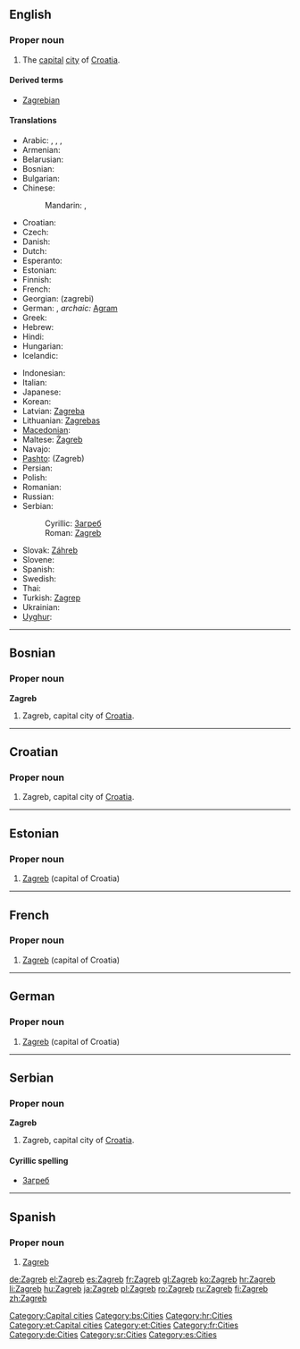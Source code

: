 {{wikipedia}}
==English==

===Proper noun===
{{infl|en|proper noun}}

# The [[capital]] [[city]] of [[Croatia]].

====Derived terms====
* [[Zagrebian]]

====Translations====
{{trans-top|capital of Croatia}}
* Arabic: {{t|ar|زغرب|m|tr=zághrib}},  {{t|ar|زاغرب|m|tr=zaaghrib}},  {{t|ar|زجرب|m|tr=zágrib}},  {{t|ar|زاجرب|m|tr=zaagrib}}
* Armenian: {{t-|hy|Զագրեբ|tr=Zagreb}}
* Belarusian: {{t-|be|Загрэб|m|tr=Záhreb|xs=Belarusian}}
* Bosnian: {{t-|bs|Zagreb|m}}
* Bulgarian: {{t-|bg|Загреб|m|tr=Zágreb}}
* Chinese:
*: Mandarin: {{t|cmn|薩格勒布|sc=Hani}},  {{t|cmn|萨格勒布|tr=Sàgélèbù|sc=Hani}}
* Croatian: {{t+|hr|Zagreb|m}}
* Czech: {{t-|cs|Záhřeb|m}}
* Danish: {{t-|da|Zagreb}}
* Dutch: {{t-|nl|Zagreb}}
* Esperanto: {{t-|eo|Zagrebo|xs=Esperanto}}
* Estonian: {{t-|et|Zagreb}}
* Finnish: {{t+|fi|Zagreb}}
* French: {{t+|fr|Zagreb}}
* Georgian: {{t-|ka|ზაგრები|sc=Geor|xs=Georgian}} (zagrebi)
* German: {{t+|de|Zagreb|n}}, ''archaic:'' [[Agram]]
* Greek: {{t+|el|Ζάγκρεμπ|tr=Zágkreb}}
* Hebrew: {{t|he|זאגרב}}
* Hindi: {{t|hi|ज़ाग्रेब|xs=Hindi}}
* Hungarian: {{t+|hu|Zágráb}}
* Icelandic: {{t-|is|Sagreb|f}}
{{trans-mid}}
* Indonesian: {{t-|id|Zagreb|xs=Indonesian}}
* Italian: {{t+|it|Zagabria}}
* Japanese: {{t+|ja|ザグレブ|tr=Zagurebu}}
* Korean: {{t-|ko|자그레브|tr=Jageurebeu|sc=Hang}}
* Latvian: [[Zagreba]]
* Lithuanian: [[Zagrebas]]
* [[Macedonian]]: {{t-|mk|Загреб|m|tr=Zágreb}}
* Maltese: [[Żagreb]]
* Navajo: {{tø|nv|Záágweb}}
* [[Pashto]]: {{ps-Arab|[[زاګرېب]]}} (Zagreb)
* Persian: {{t-|fa|زاگرب|tr=Zagreb|xs=Persian}}
* Polish: {{t+|pl|Zagrzeb|m}}
* Romanian: {{t+|ro|Zagreb}}
* Russian: {{t-|ru|Загреб|m|tr=Zágreb}}
* Serbian:
*: Cyrillic: [[Загреб#Serbian|Загреб]] {{m}}
*: Roman: [[Zagreb#Serbian|Zagreb]] {{m}}
* Slovak: [[Záhreb]]
* Slovene: {{t-|sl|Zagreb}}
* Spanish: {{t+|es|Zagreb}}
* Swedish: {{t-|sv|Zagreb}}
* Thai: {{t|th|ซาเกร็บ}}
* Turkish: [[Zagrep]]
* Ukrainian: {{t-|uk|Загреб|m|tr=Záhreb|xs=Ukrainian}}
* [[Uyghur]]: {{ug-Arab|[[زاگرېب]]}}
{{trans-bottom}}

[[Category:Capital cities]]

----

==Bosnian==
{{wikipedia|lang=bs}}

===Proper noun===
'''Zagreb''' {{m}}

# Zagreb, capital city of [[Croatia]].

[[Category:bs:Cities]]

----

==Croatian==
{{wikipedia|lang=hr}}

===Proper noun===
{{infl|hr|proper noun|g=m}}

# Zagreb, capital city of [[Croatia]].

[[Category:hr:Cities]]

----

==Estonian==
{{wikipedia|lang=et}}

===Proper noun===
{{infl|et|proper noun}}

# [[#English|Zagreb]] (capital of Croatia)

[[Category:et:Capital cities]]
[[Category:et:Cities]]

----

==French==
{{wikipedia|lang=fr}}

===Proper noun===
{{infl|fr|proper noun}}

# [[#English|Zagreb]] (capital of Croatia)

[[Category:fr:Cities]]

----

==German==
{{wikipedia|lang=de}}

===Proper noun===
{{infl|de|proper noun|g=n}}

# [[#English|Zagreb]] (capital of Croatia)

[[Category:de:Cities]]

----

==Serbian==
{{wikipedia|lang=sr}}

===Proper noun===
'''Zagreb''' {{m}}

# Zagreb, capital city of [[Croatia]].

====Cyrillic spelling====
* [[Загреб#Serbian|Загреб]]

[[Category:sr:Cities]]

----

==Spanish==

===Proper noun===
{{es-proper noun|m}}

# [[#English|Zagreb]]

[[Category:es:Cities]]

[[de:Zagreb]]
[[el:Zagreb]]
[[es:Zagreb]]
[[fr:Zagreb]]
[[gl:Zagreb]]
[[ko:Zagreb]]
[[hr:Zagreb]]
[[li:Zagreb]]
[[hu:Zagreb]]
[[ja:Zagreb]]
[[pl:Zagreb]]
[[ro:Zagreb]]
[[ru:Zagreb]]
[[fi:Zagreb]]
[[zh:Zagreb]]